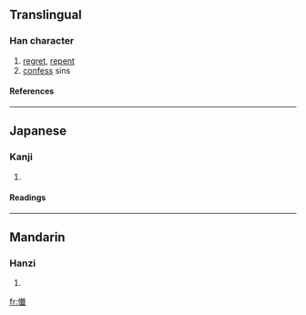 {{see|懺}}

==Translingual==
===Han character===
{{Han char|rn=61|rad=心|as=15|sn=18|four=|canj=心十戈一 (PJIM)}}
# [[regret]], [[repent]]
# [[confess]] sins
====References====
{{Han ref|kx=0407.551|hdz=42366.140|uh=61F4|ud=25076}}

----
==Japanese==
===Kanji===
{{ja-kanji|grade=|rs=心15}}
# {{defn|Japanese}} 
====Readings====
{{ja-readings|on=[[ざん]] (zan), [[さん]] (san)|kun=[[くいる]] (kuiru)}}

----
==Mandarin==
===Hanzi===
{{cmn-hanzi|pin=[[chàn]] (chan4)|wg=ch'an<sup>4</sup>}}
# {{defn|Mandarin}}

[[fr:懴]]